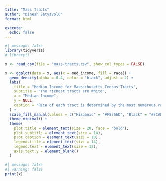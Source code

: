 ```yaml
---
title: "Mass Tracts"
author: "Dinesh Satyavolu"
format: html

execute: 
  echo: false
---
```


```r
#| message: false
library(tidyverse)
# library()
```

```r
x <- read_csv(file = "mass-tracts.csv", show_col_types = FALSE)
```

```r
x <- ggplot(data = x, aes(x = med_income, fill = race)) +
  geom_density(alpha = 0.4, color = "black", adjust = 2) +
  labs(
    title = "Median Income for Massachusetts Census Tracts",
    subtitle = "The richest tracts are White",
    x = "Median Income",
    y = NULL,
    caption = "Race of each tract is determined by the most numerous racial group present in that tract. \n Data from the American Community Survey 2022.", fill = "Race"
  ) +
  scale_fill_manual(values = c("Hispanic" = "#F8766D", "Black" = "#7CAE00", "Asian" = "#00BFC4", "White" = "#C77CFF")) +
  theme_minimal() +
  theme(
    plot.title = element_text(size = 20, face = "bold"),
    plot.subtitle = element_text(size = 14),
    plot.caption = element_text(size = 10),
    legend.title = element_text(size = 14),
    legend.text = element_text(size = 12),
    axis.text.y = element_blank()
  )
```

```r
#| message: false
#| warning: false
print(x)
```


